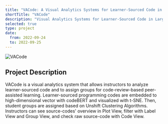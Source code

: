 ```yaml
---
title: "VACode: A Visual Analytics Systems for Learner-Sourced Code in Large-Scale Computer Science Education"
shortTitle: "VACode"
description: "Visual Analytics Systems for Learner-Sourced Code in Large-Scale Computer Science Education"
selected: true
type: project
date:
  from: 2022-09-24
  to: 2022-09-25
---
```


![VACode](./vacode.png)

## Project Description

VACode is a visual analytics system that allows instructors to analyze learner-sourced code and to assign groups for code-review-based peer-assisted learning. Learner-sourced programming codes are embedded to high-dimensional vector with codeBERT and visualized with t-SNE. Then, student groups are assigned based on Unshift Clustering Algorithms. Instructors can see source-codes' overview in Plot View, filter with Label View and Group View, and check raw source-code with Code View.
